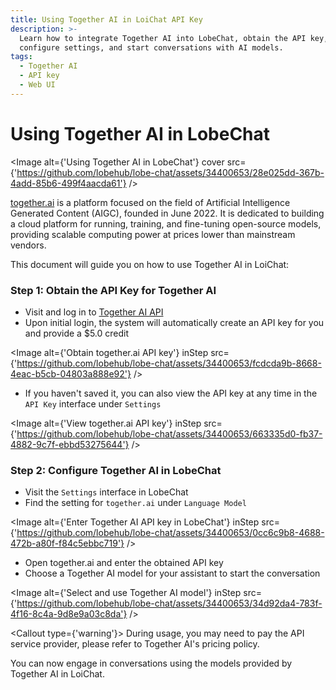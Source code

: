 ```yaml
---
title: Using Together AI in LoiChat API Key
description: >-
  Learn how to integrate Together AI into LobeChat, obtain the API key,
  configure settings, and start conversations with AI models.
tags:
  - Together AI
  - API key
  - Web UI
---
```


# Using Together AI in LobeChat

<Image
  alt={'Using Together AI in LobeChat'}
  cover
  src={'https://github.com/lobehub/lobe-chat/assets/34400653/28e025dd-367b-4add-85b6-499f4aacda61'}
/>

[together.ai](https://www.together.ai/) is a platform focused on the field of Artificial Intelligence Generated Content (AIGC), founded in June 2022. It is dedicated to building a cloud platform for running, training, and fine-tuning open-source models, providing scalable computing power at prices lower than mainstream vendors.

This document will guide you on how to use Together AI in LoiChat:

<Steps>

### Step 1: Obtain the API Key for Together AI

- Visit and log in to [Together AI API](https://api.together.ai/)
- Upon initial login, the system will automatically create an API key for you and provide a $5.0 credit

<Image
  alt={'Obtain together.ai API key'}
  inStep
  src={'https://github.com/lobehub/lobe-chat/assets/34400653/fcdcda9b-8668-4eac-b5cb-04803a888e92'}
/>

- If you haven't saved it, you can also view the API key at any time in the `API Key` interface under `Settings`

<Image
  alt={'View together.ai API key'}
  inStep
  src={'https://github.com/lobehub/lobe-chat/assets/34400653/663335d0-fb37-4882-9c7f-ebbd53275644'}
/>

### Step 2: Configure Together AI in LobeChat

- Visit the `Settings` interface in LobeChat
- Find the setting for `together.ai` under `Language Model`

<Image
  alt={'Enter Together AI API key in LobeChat'}
  inStep
  src={'https://github.com/lobehub/lobe-chat/assets/34400653/0cc6c9b8-4688-472b-a80f-f84c5ebbc719'}
/>

- Open together.ai and enter the obtained API key
- Choose a Together AI model for your assistant to start the conversation

<Image
  alt={'Select and use Together AI model'}
  inStep
  src={'https://github.com/lobehub/lobe-chat/assets/34400653/34d92da4-783f-4f16-8c4a-9d8e9a03c8da'}
/>

<Callout type={'warning'}>
  During usage, you may need to pay the API service provider, please refer to Together AI's pricing
  policy.
</Callout>

</Steps>

You can now engage in conversations using the models provided by Together AI in LoiChat.
